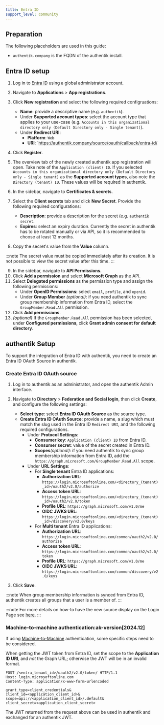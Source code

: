 ```yaml
---
title: Entra ID
support_level: community
---
```


## Preparation

The following placeholders are used in this guide:

- `authentik.company` is the FQDN of the authentik install.

## Entra ID setup

1. Log in to [Entra ID](https://entra.microsoft.com) using a global administrator account.
2. Navigate to **Applications** > **App registrations**.
3. Click **New registration** and select the following required configruations:

    - **Name**: provide a descriptive name (e.g. `authentik`).
    - Under **Supported account types**: select the account type that applies to your use-case (e.g. `Accounts in this organizational directory only (Default Directory only - Single tenant)`).
    - Under **Redirect URI**:
        - **Platform**: `Web`
        - **URI**: `https://authentik.company/source/oauth/callback/entra-id/

4. Click **Register**.
5. The overview tab of the newly created authentik app registration will open. Take note of the `Application (client) ID`. If you selected `Accounts in this organizational directory only (Default Directory only - Single tenant)` as the **Supported account types**, also note the `Directory (tenant) ID`. These values will be required in authentik.
6. In the sidebar, navigate to **Certificates & secrets**.
7. Select the **Client secrets** tab and click **New Secret**. Provide the following required configurations:
    - **Description**: provide a description for the secret (e.g. `authentik secret`.
    - **Expires**: select an expiry duration. Currently the secret in authentik has to be rotated manually or via API, so it is recommended to choose at least 12 months.
8. Copy the secret's value from the **Value** column.

:::note
The secret value must be copied immediately after its creation. It is not possible to view the secret value after this time.
:::

9. In the sidebar, navigate to **API Permissions**.
10. Click **Add a permission** and select **Microsoft Graph** as the API.
11. Select **Delegated permissions** as the permission type and assign the following permissions:
    - Under **OpenID Permissions**: select `email`, `profile`, and `openid`.
    - Under **Group Member** _(optional)_: if you need authentik to sync group membership information from Entra ID, select the `GroupMember.Read.All` permission.
12. Click **Add permissions**.
13. _(optional)_ If the `GroupMember.Read.All` permission has been selected, under **Configured permissions**, click **Grant admin consent for default directory**.

## authentik Setup

To support the integration of Entra ID with authentik, you need to create an Entra ID OAuth Source in authentik.

### Create Entra ID OAuth source

1. Log in to authentik as an administrator, and open the authentik Admin interface.
2. Navigate to **Directory** > **Federation and Social login**, then click **Create**, and configure the following settings:

    - **Select type**: select **Entra ID OAuth Source** as the source type.
    - **Create Entra ID OAuth Source**: provide a name, a slug which must match the slug used in the Entra ID `Redirect URI`, and the following required configurations.
        - Under **Protocol Settings**:
            - **Consumer key**: `Application (client) ID` from Entra ID.
            - **Consumer secret**: value of the secret created in Entra ID.
            - **Scopes**_(optional)_: if you need authentik to sync group membership information from Entra ID, add the `https://graph.microsoft.com/GroupMember.Read.All` scope.
        - Under **URL Settings**:
            - For **Single tenant** Entra ID applications:
                - **Authorization URL**: `https://login.microsoftonline.com/<directory_(tenant)_id>/oauth2/v2.0/authorize`
                - **Access token URL**: `https://login.microsoftonline.com/<directory_(tenant)_id>/oauth2/v2.0/token`
                - **Profile URL**: `https://graph.microsoft.com/v1.0/me`
                - **OIDC JWKS URL**: `https://login.microsoftonline.com/<directory_(tenant)_id>/discovery/v2.0/keys`
            - For **Multi tenant** Entra ID applications:
                - **Authorization URL**: `https://login.microsoftonline.com/common/oauth2/v2.0/authorize`
                - **Access token URL**: `https://login.microsoftonline.com/common/oauth2/v2.0/token`
                - **Profile URL**: `https://graph.microsoft.com/v1.0/me`
                - **OIDC JWKS URL**: `https://login.microsoftonline.com/common/discovery/v2.0/keys`

3. Click **Save**.

:::note
When group membership information is synced from Entra ID, authentik creates all groups that a user is a member of.
:::

:::note
For more details on how-to have the new source display on the Login Page see [here](../../index.md#add-sources-to-default-login-page).
:::

### Machine-to-machine authentication:ak-version[2024.12]

If using [Machine-to-Machine](../../../../add-secure-apps/providers/oauth2/client_credentials.mdx#jwt-authentication) authentication, some specific steps need to be considered.

When getting the JWT token from Entra ID, set the scope to the **Application ID URI**, and _not_ the Graph URL; otherwise the JWT will be in an invalid format.

```http
POST /<entra_tenant_id>/oauth2/v2.0/token/ HTTP/1.1
Host: login.microsoftonline.com
Content-Type: application/x-www-form-urlencoded

grant_type=client_credentials&
client_id=<application_client_id>&
scope=api://<application_client_id>/.default&
client_secret=<application_client_secret>
```

The JWT returned from the request above can be used in authentik and exchanged for an authentik JWT.

